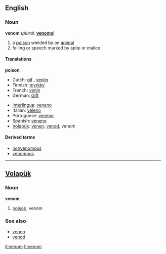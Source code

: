 ==English==
===Noun===
'''venom'''  (''plural:'' '''[[venoms]]''')

# a [[poison]] wielded by an [[animal]]
# felling or speech marked by spite or malice

====Translations====
'''poison'''

{{top}}
*Dutch: [[gif]] {{n}}, [[venijn]] {{n}}
*Finnish: [[myrkky]]
*French: [[venin]] {{m}}
*German: [[Gift]]
{{mid}}
*[[Interlingua]]: [[veneno]]
*Italian: [[veleno]]
*Portuguese: [[veneno]] 
*Spanish: [[veneno]] 
*[[Volapük]]: [[venen]], [[venod]], venom
{{bottom}}


==== Derived terms ====
* [[nonvenomous]]
* [[venomous]]

----
==[[Volapük]]==
===Noun===
'''venom'''
# [[poison]], venom
 
===See also===
*[[venen]]
*[[venod]]

[[it:venom]]
[[fi:venom]]